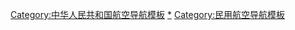 [[Category:中华人民共和国航空导航模板|Category:中华人民共和国航空导航模板]]
[[Category:中华人民共和国民用航空|*]]
[[Category:民用航空导航模板|Category:民用航空导航模板]]
